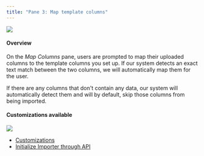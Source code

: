 ```yaml
---
title: "Pane 3: Map template columns"
---
```


![](/images/521f60d-map_column.png)

#### Overview

On the _Map Columns_ pane, users are prompted to map their uploaded columns to the template columns you set up. If our system detects an exact text match between the two columns, we will automatically map them for the user. 

If there are any columns that don't contain any data, our system will automatically detect them and will by default, skip those columns from being imported.

#### Customizations available

![](/images/74cde10-image.png)

* [Customizations](/docs/customizations#map-columns)
* [Initialize Importer through API](/docs/initialize-importer-through-api)